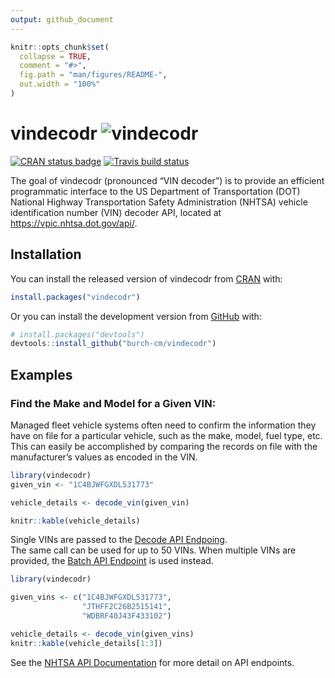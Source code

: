 ```yaml
---
output: github_document
---
```


<!-- README.md is generated from README.Rmd. Please edit that file -->

```r
knitr::opts_chunk$set(
  collapse = TRUE,
  comment = "#>",
  fig.path = "man/figures/README-",
  out.width = "100%"
)
```

# vindecodr  ![vindecodr](man/figures/sticker-small.png)

<!-- badges: start -->
[![CRAN status badge](https://www.r-pkg.org/badges/version/vindecodr)](https://cran.r-project.org/package=vindecodr)
[![Travis build status](https://travis-ci.com/burch-cm/vindecodr.svg?branch=main)](https://travis-ci.com/burch-cm/vindecodr)
<!-- badges: end -->

The goal of vindecodr (pronounced "VIN decoder") is to provide an efficient 
programmatic interface to the 
US Department of Transportation (DOT) National Highway Transportation Safety 
Administration (NHTSA) vehicle identification number (VIN) decoder API, located at 
[https://vpic.nhtsa.dot.gov/api/](https://vpic.nhtsa.dot.gov/api/).

## Installation

You can install the released version of vindecodr from [CRAN](https://CRAN.R-project.org) with:

``` r
install.packages("vindecodr")
```

Or you can install the development version from [GitHub](https://github.com/burch-cm/vindecodr) with:

``` r
# install.packages("devtools")
devtools::install_github("burch-cm/vindecodr")
```

## Examples

### Find the Make and Model for a Given VIN:  

Managed fleet vehicle systems often need to confirm the information they have on 
file for a particular vehicle, such as the make, model, fuel type, etc. This can 
easily be accomplished by comparing the records on file with the manufacturer's 
values as encoded in the VIN.

```r
library(vindecodr)
given_vin <- "1C4BJWFGXDL531773"

vehicle_details <- decode_vin(given_vin)

knitr::kable(vehicle_details)
```

Single VINs are passed to the [Decode API Endpoing](https://vpic.nhtsa.dot.gov/api/vehicles/DecodeVINValues/).  
The same call can be used for up to 50 VINs. When multiple VINs are provided, 
the [Batch API Endpoint](https://vpic.nhtsa.dot.gov/api/vehicles/DecodeVINBatchValues/) is used instead. 
```r
library(vindecodr)

given_vins <- c("1C4BJWFGXDL531773",
                "JTHFF2C26B2515141",
                "WDBRF40J43F433102")

vehicle_details <- decode_vin(given_vins)
knitr::kable(vehicle_details[1:3])

```
See the [NHTSA API Documentation](https://vpic.nhtsa.dot.gov/api) for more detail on API endpoints.
